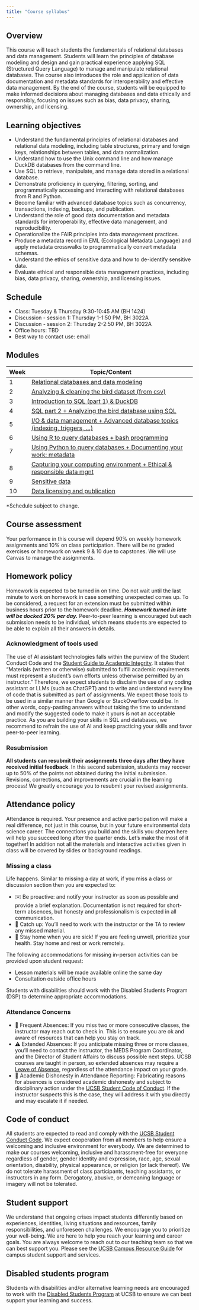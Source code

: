 ```yaml
---
title: "Course syllabus"
---
```


## Overview

This course will teach students the fundamentals of relational databases and data management. Students will learn the principles of database modeling and design and gain practical experience applying SQL (Structured Query Language) to manage and manipulate relational databases. The course also introduces the role and application of data documentation and metadata standards for interoperability and effective data management. By the end of the course, students will be equipped to make informed decisions about managing databases and data ethically and responsibly, focusing on issues such as bias, data privacy, sharing, ownership, and licensing.

## Learning objectives

-   Understand the fundamental principles of relational databases and relational data modeling, including table structures, primary and foreign keys, relationships between tables, and data normalization.
-   Understand how to use the Unix command line and how manage DuckDB databases from the command line.
-   Use SQL to retrieve, manipulate, and manage data stored in a relational database.
-   Demonstrate proficiency in querying, filtering, sorting, and programmatically accessing and interacting with relational databases from R and Python.
-   Become familiar with advanced database topics such as concurrency, transactions, indexing, backups, and publication.
-   Understand the role of good data documentation and metadata standards for interoperability, effective data management, and reproducibility.
-   Operationalize the FAIR principles into data management practices.
-   Produce a metadata record in EML (Ecological Metadata Language) and apply metadata crosswalks to programmatically convert metadata schemas.
-   Understand the ethics of sensitive data and how to de-identify sensitive data.
-   Evaluate ethical and responsible data management practices, including bias, data privacy, sharing, ownership, and licensing issues.

## Schedule

- Class: Tuesday & Thursday 9:30-10:45 AM (BH 1424)
- Discussion - session 1: Thursday 1-1:50 PM, BH 3022A
- Discussion - session 2: Thursday 2-2:50 PM, BH 3022A
- Office hours: TBD
- Best way to contact use: email


## Modules

| Week | Topic/Content                                                          |
|------|------------------------------------------------------------------------|
| 1    | [Relational databases and data modeling](modules/week01/index-01.qmd)  |
| 2    | [Analyzing & cleaning the bird dataset (from csv)](modules/week02/index-02.qmd) |
| 3    | [Introduction to SQL (part 1) & DuckDB](modules/week03/index-03.qmd)            |
| 4    | [SQL part 2 + Analyzing the bird database using SQL](modules/week04/index-04.qmd)|
| 5    | [I/O & data management + Advanced database topics (indexing, triggers, ...)](modules/week05/index-05.qmd) |
| 6    | [Using R to query databases + bash programming](modules/week06/index-06.qmd)     |
| 7    | [Using Python to query databases + Documenting your work: metadata](modules/week07/index-07.qmd)|
| 8    | [Capturing your computing environment + Ethical & responsible data mgnt](modules/week08/index-08.qmd)  |
| 9    | [Sensitive data](modules/week09/index-09.qmd)                          |
| 10   | [Data licensing and publication](modules/week10/index-10.qmd)          |   
 
\*Schedule subject to change.


## Course assessment

Your performance in this course will depend 90% on weekly homework assignments and 10% on class participation. There will be no graded exercises or homework on week 9 & 10 due to capstones. We will use Canvas to manage the assignments.

## Homework policy

Homework is expected to be turned in on time. Do not wait until the last minute to work on homework in case something unexpected comes up.  To be considered, a request for an extension must be submitted within business hours prior to the homework deadline. ***Homework turned in late will be docked 20% per day.*** Peer-to-peer learning is encouraged but each submission needs to be individual, which means students are expected to be able to explain all their answers in details. 


### Acknowledgment of tools used

The use of AI assistant technologies falls within the purview of the Student Conduct Code and the [Student Guide to Academic Integrity](https://studentconduct.sa.ucsb.edu/academic-integrity). It states that “Materials (written or otherwise) submitted to fulfill academic requirements must represent a student’s own efforts unless otherwise permitted by an instructor.” Therefore, we expect students to disclaim the use of any coding assistant or LLMs (such as ChatGPT) and to write and understand every line of code that is submitted as part of assignments. We expect those tools to be used in a similar manner than Google or StackOverflow could be. In other words, copy-pasting answers without taking the time to understand and modify the suggested code to make it yours is not an acceptable practice. As you are building your skills in SQL and databases, we recommend to refrain the use of AI and keep practicing your skills and favor peer-to-peer learning.

### Resubmission

**All students can resubmit their assignments three days after they have received
initial feedback**. In this second submission, students may recover up to 50% of the
points not obtained during the initial submission. Revisions, corrections, and
improvements are crucial in the learning process! We greatly encourage you to
resubmit your revised assignments.


## Attendance policy

Attendance is required. Your presence and active participation will make a real difference, not just in this course, but in your future environmental data science career. The connections you build and the skills you sharpen here will help you succeed long after the quarter ends. Let’s make the most of it together! In addition not all the materials and interactive activities given in class will be covered by slides or background readings.


### Missing **a** class

Life happens. Similar to missing a day at work, if you miss a class or discussion section then you are expected to:

- ✉️ Be proactive: and notify your instructor as soon as possible and provide a brief explanation. Documentation is not required for short-term absences, but honesty and professionalism is expected in all communication. 
- 🔄 Catch up: You’ll need to work with the instructor or the TA to review any missed material. 
- 🤒 Stay home when you are sick! If you are feeling unwell, prioritize your health. Stay home and rest or work remotely.

The following accommodations for missing in-person activities can be provided upon student request:

- Lesson materials will be made available online the same day
- Consultation outside office hours

Students with disabilities should work with the Disabled Students Program (DSP) to determine appropriate accommodations.

### Attendance Concerns

- 🚩 Frequent Absences: If you miss two or more consecutive classes, the instructor may reach out to check in. This is to ensure you are ok and aware of resources that can help you stay on track. 
- ⚠️  Extended Absences: If you anticipate missing three or more classes, you’ll need to contact the instructor, the MEDS Program Coordinator, and the Director of Student Affairs to discuss possible next steps. UCSB courses are taught in person, so extended absences may require a [Leave of Absence](https://www.graddiv.ucsb.edu/forms/leave-absence), regardless of the attendance impact on your grade.
- 🚫 Academic Dishonesty in Attendance Reporting: Fabricating reasons for absences is considered academic dishonesty and subject to disciplinary action under the [UCSB Student Code of Conduct](https://regulations.sa.ucsb.edu/home). If the instructor suspects this is the case, they will address it with you directly and may escalate it if needed.


## Code of conduct

All students are expected to read and comply with the [UCSB Student Conduct Code](http://www.sa.ucsb.edu/regulations/student-conduct-code/student-conduct-code). We expect cooperation from all members to help ensure a welcoming and inclusive environment for everybody. We are determined to make our courses welcoming, inclusive and harassment-free for everyone regardless of gender, gender identity and expression, race, age, sexual orientation, disability, physical appearance, or religion (or lack thereof). We do not tolerate harassment of class participants, teaching assistants, or instructors in any form. Derogatory, abusive, or demeaning language or imagery will not be tolerated.

## Student support

We understand that ongoing crises impact students differently based on experiences, identities, living situations and resources, family responsibilities, and unforeseen challenges. We encourage you to prioritize your well-being. We are here to help you reach your learning and career goals. You are always welcome to reach out to our teaching team so that we can best support you. Please see the [UCSB Campus Resource Guide](https://www.ucsb.edu/students) for campus student support and services.

## Disabled students program

Students with disabilities and/or alternative learning needs are encouraged to work with the [Disabled Students Program](https://dsp.sa.ucsb.edu/) at UCSB to ensure we can best support your learning and success.
